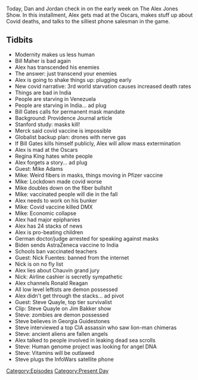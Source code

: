 {{DEFAULTSORT:
    #_EPISODE_0553:April 26-27, 2021
}}{{Episode
    | title             = April 26-27, 2021
    | caption           = Listen to this episode on [https://knowledgefight.libsyn.com/553-april-26-27-2021 Libsyn] [https://open.spotify.com/episode/18Jr7mCDiaRxcKiHLOKAWJ Spotify]
    | episodeNumber     = 553
    | length            = 01:52:03
    | airDate           = April 30, 2021
    | coverageStartDate = April 26, 2021
    | coverageEndDate   = April 27, 2021
    | episodeType       = [[:Category:Present Day|Present Day]]
    | appearance        = [[Bill Gates]], [[Regina King]], [[Mike Adams]], [[DMX]], [[Nick Fuentes]], [[Derek Chauvin]], [[Steve Quayle]]
    | oocDrop           = And now, here come the sex robots; I know major cattlemen
    | previousEpisode   = [[552: May 6, 2003]]
    | nextEpisode       = [[554: April 30, 2021]]
}}

{{Stub}}

Today, Dan and Jordan check in on the early week on The Alex Jones Show. In this installment, Alex gets mad at the Oscars, makes stuff up about Covid deaths, and talks to the silliest phone salesman in the game.

==Tidbits==

*Modernity makes us less human
*Bill Maher is bad again
*Alex has transcended his enemies
*The answer: just transcend your enemies
*Alex is going to shake things up: plugging early
*New covid narrative: 3rd world starvation causes increased death rates
*Things are bad in India
*People are starving in Venezuela
*People are starving in India... ad plug
*Bill Gates calls for permanent mask mandate
*Background: Providence Journal article
*Stanford study: masks kill!
*Merck said covid vaccine is impossible
*Globalist backup plan: drones with nerve gas
*If Bill Gates kills himself publicly, Alex will allow mass extermination
*Alex is mad at the Oscars
*Regina King hates white people
*Alex forgets a story... ad plug
*Guest: Mike Adams
*Mike: Weird fibers in masks, things moving in Pfizer vaccine
*Mike: Lockdown made covid worse
*Mike doubles down on the fiber bullshit
*Mike: vaccinated people will die in the fall
*Alex needs to work on his bunker
*Mike: Covid vaccine killed DMX
*Mike: Economic collapse
*Alex had major epiphanies
*Alex has 24 stacks of news
*Alex is pro-beating children
*German doctor/judge arrested for speaking against masks
*Biden sends AstraZeneca vaccine to India
*Schools ban vaccinated teachers
*Guest: Nick Fuentes: banned from the internet
*Nick is on no fly list
*Alex lies about Chauvin grand jury
*Nick: Airline cashier is secretly sympathetic
*Alex channels Ronald Reagan
*All low level leftists are demon possessed
*Alex didn't get through the stacks... ad pivot
*Guest: Steve Quayle, top tier survivalist
*Clip: Steve Quayle on Jim Bakker show
*Steve: zombies are demon possessed
*Steve believes in Georgia Guidestones
*Steve interviewed a top CIA assassin who saw lion-man chimeras
*Steve: ancient aliens are fallen angels
*Alex talked to people involved in leaking dead sea scrolls
*Steve: Human genome project was looking for angel DNA
*Steve: Vitamins will be outlawed
*Steve plugs the InfoWars satellite phone

[[Category:Episodes]]
[[Category:Present Day]]
